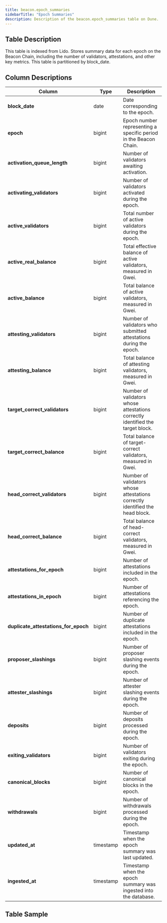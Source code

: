 ```yaml
---
title: beacon.epoch_summaries
sidebarTitle: "Epoch Summaries"
description: Description of the beacon.epoch_summaries table on Dune.
---
```


## Table Description
This table is indexed from Lido. Stores summary data for each epoch on the Beacon Chain, including the number of validators, attestations, and other key metrics. This table is partitioned by block_date.

## Column Descriptions
| **Column**                       | **Type**    | **Description**                                                                                   |
|----------------------------------|-------------|---------------------------------------------------------------------------------------------------|
| **block_date**                   | date        | Date corresponding to the epoch.                                                                  |
| **epoch**                        | bigint      | Epoch number representing a specific period in the Beacon Chain.                                  |
| **activation_queue_length**      | bigint      | Number of validators awaiting activation.                                                         |
| **activating_validators**        | bigint      | Number of validators activated during the epoch.                                                  |
| **active_validators**            | bigint      | Total number of active validators during the epoch.                                               |
| **active_real_balance**          | bigint      | Total effective balance of active validators, measured in Gwei.                                   |
| **active_balance**               | bigint      | Total balance of active validators, measured in Gwei.                                             |
| **attesting_validators**         | bigint      | Number of validators who submitted attestations during the epoch.                                 |
| **attesting_balance**            | bigint      | Total balance of attesting validators, measured in Gwei.                                          |
| **target_correct_validators**    | bigint      | Number of validators whose attestations correctly identified the target block.                    |
| **target_correct_balance**       | bigint      | Total balance of target-correct validators, measured in Gwei.                                     |
| **head_correct_validators**      | bigint      | Number of validators whose attestations correctly identified the head block.                      |
| **head_correct_balance**         | bigint      | Total balance of head-correct validators, measured in Gwei.                                       |
| **attestations_for_epoch**       | bigint      | Number of attestations included in the epoch.                                                     |
| **attestations_in_epoch**        | bigint      | Number of attestations referencing the epoch.                                                     |
| **duplicate_attestations_for_epoch** | bigint  | Number of duplicate attestations included in the epoch.                                           |
| **proposer_slashings**           | bigint      | Number of proposer slashing events during the epoch.                                              |
| **attester_slashings**           | bigint      | Number of attester slashing events during the epoch.                                              |
| **deposits**                     | bigint      | Number of deposits processed during the epoch.                                                    |
| **exiting_validators**           | bigint      | Number of validators exiting during the epoch.                                                    |
| **canonical_blocks**             | bigint      | Number of canonical blocks in the epoch.                                                          |
| **withdrawals**                  | bigint      | Number of withdrawals processed during the epoch.                                                 |
| **updated_at**                   | timestamp   | Timestamp when the epoch summary was last updated.                                                |
| **ingested_at**                  | timestamp   | Timestamp when the epoch summary was ingested into the database.                                  |


## Table Sample


<TableSample tableSchema="beacon" tableName="epoch_summaries" />
